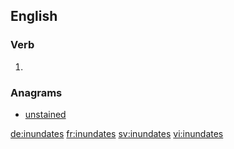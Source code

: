 ==English==

===Verb===
{{head|en|verb form}}

# {{en-third-person singular of|inundate}}

===Anagrams===
* [[unstained#English|unstained]]

[[de:inundates]]
[[fr:inundates]]
[[sv:inundates]]
[[vi:inundates]]